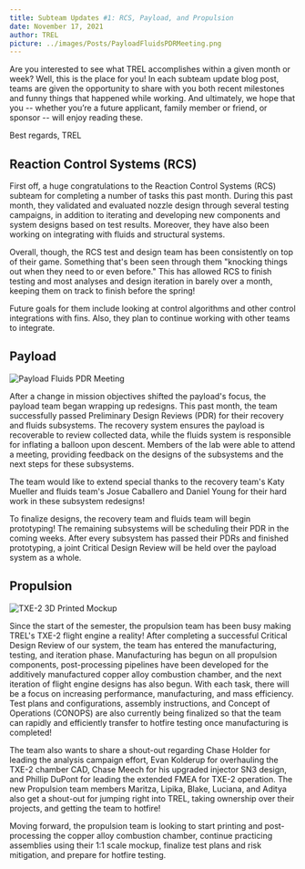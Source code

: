 ```yaml
---
title: Subteam Updates #1: RCS, Payload, and Propulsion
date: November 17, 2021
author: TREL
picture: ../images/Posts/PayloadFluidsPDRMeeting.png
---
```

Are you interested to see what TREL accomplishes within a given month or week? Well, this is the place for you! In each subteam update blog post, teams are given the opportunity to share with you both recent milestones and funny things that happened while working. And ultimately, we hope that you -- whether you’re a future applicant, family member or friend, or sponsor -- will enjoy reading these.

Best regards,
TREL

## Reaction Control Systems (RCS)

First off, a huge congratulations to the Reaction Control Systems (RCS) subteam for completing a number of tasks this past month. During this past month, they validated and evaluated nozzle design through several testing campaigns, in addition to iterating and developing new components and system designs based on test results. Moreover, they have also been working on integrating with fluids and structural systems.

Overall, though, the RCS test and design team has been consistently on top of their game. Something that's been seen through them "knocking things out when they need to or even before." This has allowed RCS to finish testing and most analyses and design iteration in barely over a month, keeping them on track to finish before the spring!

Future goals for them include looking at control algorithms and other control integrations with fins. Also, they plan to continue working with other teams to integrate.

## Payload

![Payload Fluids PDR Meeting](../images/Posts/paymis_Stephanie_Gonzalez.png)

After a change in mission objectives shifted the payload's focus, the payload team began wrapping up redesigns. This past month, the team successfully passed Preliminary Design Reviews (PDR) for their recovery and fluids subsystems. The recovery system ensures the payload is recoverable to review collected data, while the fluids system is responsible for inflating a balloon upon descent. Members of the lab were able to attend a meeting, providing feedback on the designs of the subsystems and the next steps for these subsystems.

The team would like to extend special thanks to the recovery team's Katy Mueller and fluids team's Josue Caballero and Daniel Young for their hard work in these subsystem redesigns!

To finalize designs, the recovery team and fluids team will begin prototyping! The remaining subsystems will be scheduling their PDR  in the coming weeks. After every subsystem has passed their PDRs and finished prototyping, a joint Critical Design Review will be held over the payload system as a whole.

## Propulsion

![TXE-2 3D Printed Mockup](../images/Posts/TXE2_Scale_Mockup_Ben_McCord.jpg)

Since the start of the semester, the propulsion team has been busy making TREL's TXE-2 flight engine a reality! After completing a successful Critical Design Review of our system, the team has entered the manufacturing, testing, and iteration phase. Manufacturing has begun on all propulsion components, post-processing pipelines have been developed for the additively manufactured copper alloy combustion chamber, and the next iteration of flight engine designs has also begun. With each task, there will be a focus on increasing performance, manufacturing, and mass efficiency. Test plans and configurations, assembly instructions, and Concept of Operations (CONOPS) are also currently being finalized so that the team can rapidly and efficiently transfer to hotfire testing once manufacturing is completed!

The team also wants to share a shout-out regarding Chase Holder for leading the analysis campaign effort, Evan Kolderup for overhauling the TXE-2 chamber CAD, Chase Meech for his upgraded injector SN3 design, and Phillip DuPont for leading the extended FMEA for TXE-2 operation. The new Propulsion team members Maritza, Lipika, Blake, Luciana, and Aditya also get a shout-out for jumping right into TREL, taking ownership over their projects, and getting the team to hotfire!

Moving forward, the propulsion team is looking to start printing and post-processing the copper alloy combustion chamber, continue practicing assemblies using their 1:1 scale mockup, finalize test plans and risk mitigation, and prepare for hotfire testing.
